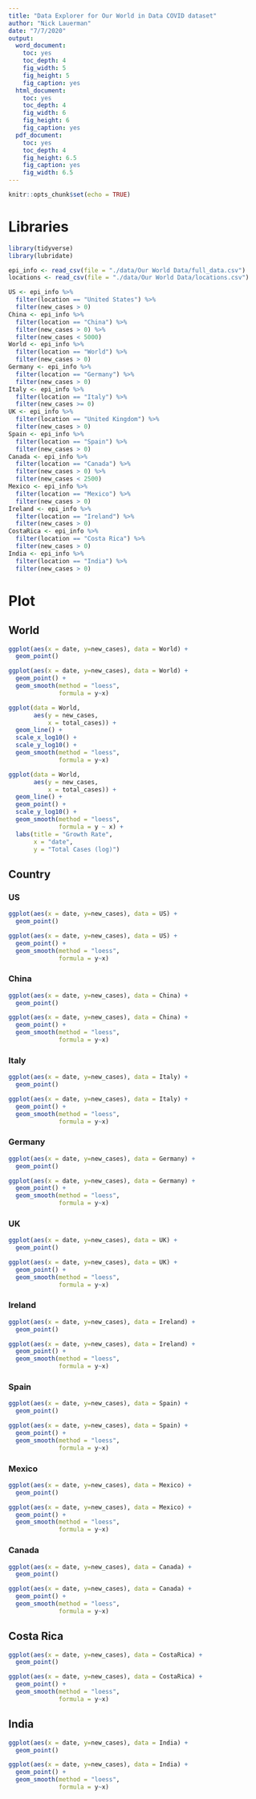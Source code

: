 ```yaml
---
title: "Data Explorer for Our World in Data COVID dataset"
author: "Nick Lauerman"
date: "7/7/2020"
output: 
  word_document: 
    toc: yes
    toc_depth: 4
    fig_width: 5
    fig_height: 5
    fig_caption: yes
  html_document: 
    toc: yes
    toc_depth: 4
    fig_width: 6
    fig_height: 6
    fig_caption: yes
  pdf_document: 
    toc: yes
    toc_depth: 4
    fig_height: 6.5
    fig_caption: yes
    fig_width: 6.5
---
```


```r
knitr::opts_chunk$set(echo = TRUE)
```

# Libraries
```r
library(tidyverse)
library(lubridate)
```

<!-- # Read Data -->
```r
epi_info <- read_csv(file = "./data/Our World Data/full_data.csv")
locations <- read_csv(file = "./data/Our World Data/locations.csv")
```
<!-- ## Country Data -->
```r
US <- epi_info %>%
  filter(location == "United States") %>%
  filter(new_cases > 0)
China <- epi_info %>%
  filter(location == "China") %>%
  filter(new_cases > 0) %>%
  filter(new_cases < 5000)
World <- epi_info %>%
  filter(location == "World") %>%
  filter(new_cases > 0)
Germany <- epi_info %>%
  filter(location == "Germany") %>%
  filter(new_cases > 0)
Italy <- epi_info %>%
  filter(location == "Italy") %>%
  filter(new_cases >= 0)
UK <- epi_info %>%
  filter(location == "United Kingdom") %>%
  filter(new_cases > 0)
Spain <- epi_info %>%
  filter(location == "Spain") %>%
  filter(new_cases > 0)
Canada <- epi_info %>%
  filter(location == "Canada") %>%
  filter(new_cases > 0) %>%
  filter(new_cases < 2500)
Mexico <- epi_info %>%
  filter(location == "Mexico") %>%
  filter(new_cases > 0)
Ireland <- epi_info %>%
  filter(location == "Ireland") %>%
  filter(new_cases > 0)
CostaRica <- epi_info %>%
  filter(location == "Costa Rica") %>%
  filter(new_cases > 0)
India <- epi_info %>%
  filter(location == "India") %>%
  filter(new_cases > 0)


```

# Plot

## World
```r
ggplot(aes(x = date, y=new_cases), data = World) +
  geom_point() 
```
```r
ggplot(aes(x = date, y=new_cases), data = World) +
  geom_point() +
  geom_smooth(method = "loess",
              formula = y~x)
```
```r
ggplot(data = World,
       aes(y = new_cases,
           x = total_cases)) +
  geom_line() +
  scale_x_log10() +
  scale_y_log10() +
  geom_smooth(method = "loess",
              formula = y~x)
```
```r

ggplot(data = World,
       aes(y = new_cases,
           x = total_cases)) +
  geom_line() + 
  geom_point() +
  scale_y_log10() +
  geom_smooth(method = "loess",
              formula = y ~ x) +
  labs(title = "Growth Rate",
       x = "date",
       y = "Total Cases (log)")
```

## Country
### US
```r
ggplot(aes(x = date, y=new_cases), data = US) +
  geom_point() 
```
```r
ggplot(aes(x = date, y=new_cases), data = US) +
  geom_point() +
  geom_smooth(method = "loess",
              formula = y~x)
```

<!-- ```{r, fig.cap="US rates 1"} -->

<!-- ggplot(data = US, -->
<!--        aes(y = new_cases, -->
<!--            x = total_cases)) + -->
<!--   geom_line() + -->
<!--   scale_x_log10() + -->
<!--   scale_y_log10() + -->
<!--   geom_smooth() -->
<!-- ``` -->
<!-- ```{r, fig.cap="US rates 2"} -->
<!-- ggplot(data = US, -->
<!--        aes(y = new_cases, -->
<!--            x = total_cases)) + -->
<!--   geom_line() +  -->
<!--   geom_point() + -->
<!--   scale_y_log10() + -->
<!--   geom_smooth(method = "loess", -->
<!--               formula = y ~ x) + -->
<!--   labs(title = "Growth Rate", -->
<!--        x = "date", -->
<!--        y = "Total Cases (log)") -->
<!-- ``` -->

### China
```r
ggplot(aes(x = date, y=new_cases), data = China) +
  geom_point() 
```
```r
ggplot(aes(x = date, y=new_cases), data = China) +
  geom_point() +
  geom_smooth(method = "loess",
              formula = y~x)
```

<!-- ```{r, fig.cap="China rates 1"} -->

<!-- ggplot(data = China, -->
<!--        aes(y = new_cases, -->
<!--            x = total_cases)) + -->
<!--   geom_line() + -->
<!--   scale_x_log10() + -->
<!--   scale_y_log10() + -->
<!--   geom_smooth() -->
<!-- ``` -->
<!-- ```{r, fig.cap="China rates 2"} -->
<!-- ggplot(data = China, -->
<!--        aes(y = new_cases, -->
<!--            x = total_cases)) + -->
<!--   geom_line() +  -->
<!--   geom_point() + -->
<!--   scale_y_log10() + -->
<!--   geom_smooth(method = "loess", -->
<!--               formula = y ~ x) + -->
<!--   labs(title = "Growth Rate", -->
<!--        x = "date", -->
<!--        y = "Total Cases (log)") -->
<!-- ``` -->

### Italy
```r
ggplot(aes(x = date, y=new_cases), data = Italy) +
  geom_point() 
```
```r
ggplot(aes(x = date, y=new_cases), data = Italy) +
  geom_point() +
  geom_smooth(method = "loess",
              formula = y~x)
```

<!-- ```{r, fig.cap="Italy rates 1"} -->

<!-- ggplot(data = Italy, -->
<!--        aes(y = new_cases, -->
<!--            x = total_cases)) + -->
<!--   geom_line() + -->
<!--   scale_x_log10() + -->
<!--   scale_y_log10() + -->
<!--   geom_smooth() -->
<!-- ``` -->
<!-- ```{r, fig.cap="Italy rates 2"} -->
<!-- ggplot(data = Italy, -->
<!--        aes(y = new_cases, -->
<!--            x = total_cases)) + -->
<!--   geom_line() +  -->
<!--   geom_point() + -->
<!--   scale_y_log10() + -->
<!--   geom_smooth(method = "loess", -->
<!--               formula = y ~ x) + -->
<!--   labs(title = "Growth Rate", -->
<!--        x = "date", -->
<!--        y = "Total Cases (log)") -->
<!-- ``` -->

### Germany
```r
ggplot(aes(x = date, y=new_cases), data = Germany) +
  geom_point() 
```
```r
ggplot(aes(x = date, y=new_cases), data = Germany) +
  geom_point() +
  geom_smooth(method = "loess",
              formula = y~x)
```

<!-- ```{r, fig.cap="Germany rates 1"} -->

<!-- ggplot(data = Germany, -->
<!--        aes(y = new_cases, -->
<!--            x = total_cases)) + -->
<!--   geom_line() + -->
<!--   scale_x_log10() + -->
<!--   scale_y_log10() + -->
<!--   geom_smooth() -->
<!-- ``` -->
<!-- ```{r, fig.cap="Germany rates 2"} -->
<!-- ggplot(data = Germany, -->
<!--        aes(y = new_cases, -->
<!--            x = total_cases)) + -->
<!--   geom_line() +  -->
<!--   geom_point() + -->
<!--   scale_y_log10() + -->
<!--   geom_smooth(method = "loess", -->
<!--               formula = y ~ x) + -->
<!--   labs(title = "Growth Rate", -->
<!--        x = "date", -->
<!--        y = "Total Cases (log)") -->
<!-- ``` -->

### UK
```r
ggplot(aes(x = date, y=new_cases), data = UK) +
  geom_point() 
```
```r
ggplot(aes(x = date, y=new_cases), data = UK) +
  geom_point() +
  geom_smooth(method = "loess",
              formula = y~x)
```

<!-- ```{r, fig.cap="UK rates 1"} -->

<!-- ggplot(data = UK, -->
<!--        aes(y = new_cases, -->
<!--            x = total_cases)) + -->
<!--   geom_line() + -->
<!--   scale_x_log10() + -->
<!--   scale_y_log10() + -->
<!--   geom_smooth() -->
<!-- ``` -->
<!-- ```{r, fig.cap="UK rates 2"} -->
<!-- ggplot(data = UK, -->
<!--        aes(y = new_cases, -->
<!--            x = total_cases)) + -->
<!--   geom_line() +  -->
<!--   geom_point() + -->
<!--   scale_y_log10() + -->
<!--   geom_smooth(method = "loess", -->
<!--               formula = y ~ x) + -->
<!--   labs(title = "Growth Rate", -->
<!--        x = "date", -->
<!--        y = "Total Cases (log)") -->
<!-- ``` -->

### Ireland
```r
ggplot(aes(x = date, y=new_cases), data = Ireland) +
  geom_point() 
```
```r
ggplot(aes(x = date, y=new_cases), data = Ireland) +
  geom_point() +
  geom_smooth(method = "loess",
              formula = y~x)
```

### Spain
```r
ggplot(aes(x = date, y=new_cases), data = Spain) +
  geom_point() 
```
```r
ggplot(aes(x = date, y=new_cases), data = Spain) +
  geom_point() +
  geom_smooth(method = "loess",
              formula = y~x)
```

<!-- ```{r, fig.cap="Spain rates 1"} -->

<!-- ggplot(data = Spain, -->
<!--        aes(y = new_cases, -->
<!--            x = total_cases)) + -->
<!--   geom_line() + -->
<!--   scale_x_log10() + -->
<!--   scale_y_log10() + -->
<!--   geom_smooth() -->
<!-- ``` -->
<!-- ```{r, fig.cap="Spain rates 2"} -->
<!-- ggplot(data = Spain, -->
<!--        aes(y = new_cases, -->
<!--            x = total_cases)) + -->
<!--   geom_line() +  -->
<!--   geom_point() + -->
<!--   scale_y_log10() + -->
<!--   geom_smooth(method = "loess", -->
<!--               formula = y ~ x) + -->
<!--   labs(title = "Growth Rate", -->
<!--        x = "date", -->
<!--        y = "Total Cases (log)") -->
<!-- ``` -->

### Mexico
```r
ggplot(aes(x = date, y=new_cases), data = Mexico) +
  geom_point() 
```
```r
ggplot(aes(x = date, y=new_cases), data = Mexico) +
  geom_point() +
  geom_smooth(method = "loess",
              formula = y~x)
```

<!-- ```{r, fig.cap="Mexico rates 1"} -->

<!-- ggplot(data = Mexico, -->
<!--        aes(y = new_cases, -->
<!--            x = total_cases)) + -->
<!--   geom_line() + -->
<!--   scale_x_log10() + -->
<!--   scale_y_log10() + -->
<!--   geom_smooth() -->
<!-- ``` -->
<!-- ```{r, fig.cap="Mexico rates 2"} -->
<!-- ggplot(data = Mexico, -->
<!--        aes(y = new_cases, -->
<!--            x = total_cases)) + -->
<!--   geom_line() +  -->
<!--   geom_point() + -->
<!--   scale_y_log10() + -->
<!--   geom_smooth(method = "loess", -->
<!--               formula = y ~ x) + -->
<!--   labs(title = "Growth Rate", -->
<!--        x = "date", -->
<!--        y = "Total Cases (log)") -->
<!-- ``` -->

### Canada
```r
ggplot(aes(x = date, y=new_cases), data = Canada) +
  geom_point() 
```
```r
ggplot(aes(x = date, y=new_cases), data = Canada) +
  geom_point() +
  geom_smooth(method = "loess",
              formula = y~x)
```

<!-- ```{r, fig.cap="Canada rates 1"} -->

<!-- ggplot(data = Canada, -->
<!--        aes(y = new_cases, -->
<!--            x = total_cases)) + -->
<!--   geom_line() + -->
<!--   scale_x_log10() + -->
<!--   scale_y_log10() + -->
<!--   geom_smooth() -->
<!-- ``` -->
<!-- ```{r, fig.cap="Canada rates 2"} -->
<!-- ggplot(data = Canada, -->
<!--        aes(y = new_cases, -->
<!--            x = total_cases)) + -->
<!--   geom_line() +  -->
<!--   geom_point() + -->
<!--   scale_y_log10() + -->
<!--   geom_smooth(method = "loess", -->
<!--               formula = y ~ x) + -->
<!--   labs(title = "Growth Rate", -->
<!--        x = "date", -->
<!--        y = "Total Cases (log)") -->
<!-- ``` -->

## Costa Rica

```r
ggplot(aes(x = date, y=new_cases), data = CostaRica) +
  geom_point() 
```
```r
ggplot(aes(x = date, y=new_cases), data = CostaRica) +
  geom_point() +
  geom_smooth(method = "loess",
              formula = y~x)
```

<!-- ```{r, fig.cap="Costa Rica rates 1"} -->

<!-- ggplot(data = CostaRica, -->
<!--        aes(y = new_cases, -->
<!--            x = total_cases)) + -->
<!--   geom_line() + -->
<!--   scale_x_log10() + -->
<!--   scale_y_log10() + -->
<!--   geom_smooth() -->
<!-- ``` -->
<!-- ```{r, fig.cap="Costa Rica rates 2"} -->
<!-- ggplot(data = CostaRica, -->
<!--        aes(y = new_cases, -->
<!--            x = total_cases)) + -->
<!--   geom_line() +  -->
<!--   geom_point() + -->
<!--   scale_y_log10() + -->
<!--   geom_smooth(method = "loess", -->
<!--               formula = y ~ x) + -->
<!--   labs(title = "Growth Rate", -->
<!--        x = "date", -->
<!--        y = "Total Cases (log)") -->
<!-- ``` -->

## India

```r
ggplot(aes(x = date, y=new_cases), data = India) +
  geom_point() 
```
```r
ggplot(aes(x = date, y=new_cases), data = India) +
  geom_point() +
  geom_smooth(method = "loess",
              formula = y~x)
```

<!-- ```{r, fig.cap="India rates 1"} -->

<!-- ggplot(data = India, -->
<!--        aes(y = new_cases, -->
<!--            x = total_cases)) + -->
<!--   geom_line() + -->
<!--   scale_x_log10() + -->
<!--   scale_y_log10() + -->
<!--   geom_smooth() -->
<!-- ``` -->
<!-- ```{r, fig.cap="India rates 2"} -->
<!-- ggplot(data = India, -->
<!--        aes(y = new_cases, -->
<!--            x = total_cases)) + -->
<!--   geom_line() +  -->
<!--   geom_point() + -->
<!--   scale_y_log10() + -->
<!--   geom_smooth(method = "loess", -->
<!--               formula = y ~ x) + -->
<!--   labs(title = "Growth Rate", -->
<!--        x = "date", -->
<!--        y = "Total Cases (log)") -->
<!-- ``` -->

